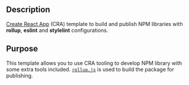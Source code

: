 
<Meta title="Docs/Intro" />

## Description

[Create React App](https://github.com/facebook/create-react-app) (CRA) template to build and publish NPM libraries with **rollup**, **eslint** and **stylelint** configurations.

## Purpose

This template allows you to use CRA tooling to develop NPM library with some extra tools included. [`rollup.js`](https://rollupjs.org/guide/en/) is used to build the package for publishing.
